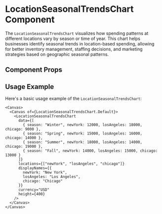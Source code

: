 

<Meta of={LocationSeasonalTrendsChart} />

# LocationSeasonalTrendsChart Component

The `LocationSeasonalTrendsChart` visualizes how spending patterns at different locations vary by season or time of year. This chart helps businesses identify seasonal trends in location-based spending, allowing for better inventory management, staffing decisions, and marketing strategies based on geographic seasonal patterns.

## Component Props

<Canvas of={LocationSeasonalTrendsChart.Default} />

<Controls />

## Usage Example

Here's a basic usage example of the `LocationSeasonalTrendsChart`:

```tsx
<Canvas>
  <Canvas of={LocationSeasonalTrendsChart.Default}>
    <LocationSeasonalTrendsChart 
      data={[
        { season: "Winter", newYork: 12000, losAngeles: 18000, chicago: 9000 },
        { season: "Spring", newYork: 15000, losAngeles: 16000, chicago: 14000 },
        { season: "Summer", newYork: 18000, losAngeles: 14000, chicago: 19000 },
        { season: "Fall", newYork: 14000, losAngeles: 15000, chicago: 13000 }
      ]}
      locations={["newYork", "losAngeles", "chicago"]}
      displayNames={{
        newYork: "New York",
        losAngeles: "Los Angeles",
        chicago: "Chicago"
      }}
      currency="USD"
      height={400}
    />
  </Canvas>
</Canvas>
``` 